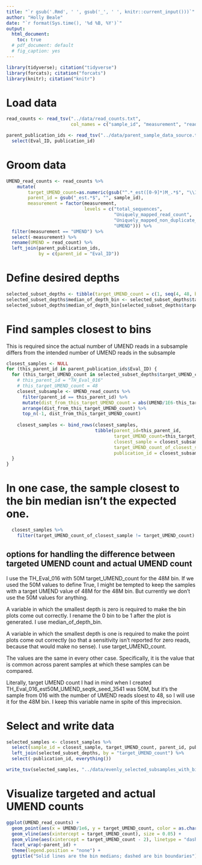 ```yaml
---
title: "`r gsub('.Rmd', ' ', gsub('_', ' ', knitr::current_input()))`"
author: "Holly Beale"
date: "`r format(Sys.time(), '%d %B, %Y')`"
output:
  html_document:
    toc: true
  # pdf_document: default
  # fig_caption: yes
---
```


```r

library(tidyverse); citation("tidyverse")
library(forcats); citation("forcats")
library(knitr); citation("knitr")

```

# Load data

```r

read_counts <- read_tsv("../data/read_counts.txt", 
                        col_names = c("sample_id", "measurement", "read_count")) 

parent_publication_ids <- read_tsv("../data/parent_sample_data_source.tsv") %>%
  select(Eval_ID, publication_id)

```

# Groom data

```r

UMEND_read_counts <- read_counts %>% 
	mutate(
		target_UMEND_count=as.numeric(gsub("^.*_est([0-9]*)M_.*$", "\\1", sample_id)),
		parent_id = gsub("_est.*$", "", sample_id),
		measurement = factor(measurement,
		                     levels = c("total_sequences",
		                                "Uniquely_mapped_read_count",
		                                "Uniquely_mapped_non_duplicate_read_count",
		                                "UMEND"))) %>%
  filter(measurement == "UMEND") %>% 
  select(-measurement) %>%
  rename(UMEND = read_count) %>%
  left_join(parent_publication_ids,
            by = c(parent_id = "Eval_ID"))

```

# Define desired depths

```r

selected_subset_depths <- tibble(target_UMEND_count = c(1, seq(4, 48, by = 4)))
selected_subset_depths$median_of_depth_bin <- selected_subset_depths$target_UMEND_count
selected_subset_depths$median_of_depth_bin[selected_subset_depths$target_UMEND_count == 1] <- 0

```

# Find samples closest to bins

This is required since the actual number of UMEND reads in a subsample differs from the intended number of UMEND reads in the subsample

```r

closest_samples <- NULL
for (this_parent_id in parent_publication_ids$Eval_ID) {
  for (this_target_UMEND_count in selected_subset_depths$target_UMEND_count) {
    # this_parent_id = "TH_Eval_016"
    # this_target_UMEND_count = 48
    closest_subsample <- UMEND_read_counts %>%
      filter(parent_id == this_parent_id) %>%
      mutate(dist_from_this_target_UMEND_count = abs(UMEND/1E6-this_target_UMEND_count )) %>%
      arrange(dist_from_this_target_UMEND_count) %>%
      top_n(-1, dist_from_this_target_UMEND_count)
    
    closest_samples <- bind_rows(closest_samples,
                                 tibble(parent_id=this_parent_id, 
                                        target_UMEND_count=this_target_UMEND_count,
                                        closest_sample = closest_subsample$sample_id,
                                        target_UMEND_count_of_closest_sample = closest_subsample$target_UMEND_count,
                                        publication_id = closest_subsample$publication_id))
  }
}

```

# In one case, the sample closest to the bin median isn't the expected one.

```r

  closest_samples %>%
    filter(target_UMEND_count_of_closest_sample != target_UMEND_count)

```

## options for handling the difference between targeted UMEND count and actual UMEND count

I use the TH_Eval_016 with 50M target_UMEND_count for the 48M bin. If we used the 50M values to define True, I might be tempted to keep the samples with a target UMEND value of 48M for the 48M bin. But currently we don't use the 50M values for anything.

A variable in which the smallest depth is zero is required to make the bin plots come out correctly. I rename the 0 bin to be 1 after the plot is generated. I use median_of_depth_bin.

A variable in which the smallest depth is one is required to make the point plots come out correctly (so that a sensitivity isn't reported for zero reads, because that would make no sense). I use target_UMEND_count.

The values are the same in every other case. Specifically, it is the value that is common across parent samples at which these samples can be compared. 

Literally, target UMEND count I had in mind when I created TH_Eval_016_est50M_UMEND_seqtk_seed_3541 was 50M, but it's the sample from 016 with the number of UMEND reads sloest to 48, so I will use it for the 48M bin. I keep this variable name in spite of this imprecision. 

# Select and write data

```r

selected_samples <- closest_samples %>%
  select(sample_id = closest_sample, target_UMEND_count, parent_id, publication_id) %>%
  left_join(selected_subset_depths, by = "target_UMEND_count") %>%
  select(-publication_id, everything())

write_tsv(selected_samples, "../data/evenly_selected_subsamples_with_binwidth_4.tsv")

```

# Visualize targeted and actual UMEND counts

```r

ggplot(UMEND_read_counts) + 
  geom_point(aes(x = UMEND/1e6, y = target_UMEND_count, color = as.character(target_UMEND_count))) +
  geom_vline(aes(xintercept = target_UMEND_count), size = 0.05) + 
  geom_vline(aes(xintercept = target_UMEND_count - 2), linetype = "dashed", size = 0.05) + 
  facet_wrap(~parent_id) + 
  theme(legend.position = "none") + 
  ggtitle("Solid lines are the bin medians; dashed are bin boundaries")

```
